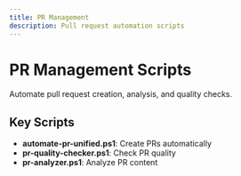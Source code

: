 ```yaml
---
title: PR Management
description: Pull request automation scripts
---
```


# PR Management Scripts

Automate pull request creation, analysis, and quality checks.

## Key Scripts

- **automate-pr-unified.ps1**: Create PRs automatically
- **pr-quality-checker.ps1**: Check PR quality
- **pr-analyzer.ps1**: Analyze PR content

